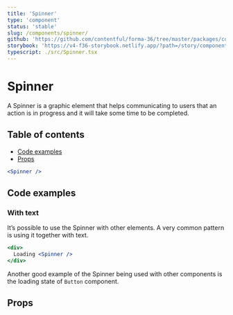 ```yaml
---
title: 'Spinner'
type: 'component'
status: 'stable'
slug: /components/spinner/
github: 'https://github.com/contentful/forma-36/tree/master/packages/components/spinner'
storybook: 'https://v4-f36-storybook.netlify.app/?path=/story/components-spinner--default'
typescript: ./src/Spinner.tsx
---
```


# Spinner

A Spinner is a graphic element that helps communicating to users that an action is in progress and it will take some time to be completed.

## Table of contents

- [Code examples](#code-examples)
- [Props](#props)

```jsx
<Spinner />
```

## Code examples

### With text

It’s possible to use the Spinner with other elements. A very common pattern is using it together with text.

```jsx
<div>
  Loading <Spinner />
</div>
```

Another good example of the Spinner being used with other components is the loading state of `Button` component.

## Props


<Props of="Spinner" />
